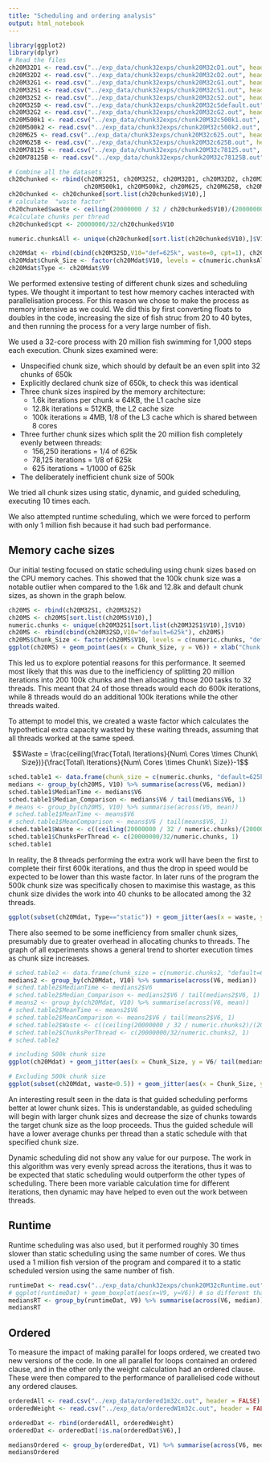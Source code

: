 ```yaml
---
title: "Scheduling and ordering analysis"
output: html_notebook
---
```


```r
library(ggplot2)
library(dplyr)
# Read the files
ch20M32D1 <- read.csv("../exp_data/chunk32exps/chunk20M32cD1.out", header = FALSE)
ch20M32D2 <- read.csv("../exp_data/chunk32exps/chunk20M32cD2.out", header = FALSE)
ch20M32G1 <- read.csv("../exp_data/chunk32exps/chunk20M32cG1.out", header = FALSE)
ch20M32S1 <- read.csv("../exp_data/chunk32exps/chunk20M32cS1.out", header = FALSE)
ch20M32S2 <- read.csv("../exp_data/chunk32exps/chunk20M32cS2.out", header = FALSE)
ch20M32SD <- read.csv("../exp_data/chunk32exps/chunk20M32cSdefault.out", header = FALSE)
ch20M32G2 <- read.csv("../exp_data/chunk32exps/chunk20M32cG2.out", header = FALSE)
ch20M500k1 <- read.csv("../exp_data/chunk32exps/chunk20M32c500k1.out", header = FALSE)
ch20M500k2 <- read.csv("../exp_data/chunk32exps/chunk20M32c500k2.out", header = FALSE)
ch20M625 <- read.csv("../exp_data/chunk32exps/chunk20M32c625.out", header = FALSE)
ch20M625B <- read.csv("../exp_data/chunk32exps/chunk20M32c625B.out", header = FALSE)
ch20M78125 <- read.csv("../exp_data/chunk32exps/chunk20M32c78125.out", header = FALSE)
ch20M78125B <- read.csv("../exp_data/chunk32exps/chunk20M32c78125B.out", header = FALSE)

# Combine all the datasets
ch20chunked <- rbind(ch20M32S1, ch20M32S2, ch20M32D1, ch20M32D2, ch20M32G1, ch20M32G2,
                     ch20M500k1, ch20M500k2, ch20M625, ch20M625B, ch20M78125, ch20M78125B)
ch20chunked <- ch20chunked[sort.list(ch20chunked$V10),]
# calculate  "waste factor"
ch20chunked$waste <- ceiling(20000000 / 32 / ch20chunked$V10)/(20000000 / 32 / ch20chunked$V10) - 1
#calculate chunks per thread
ch20chunked$cpt <- 20000000/32/ch20chunked$V10

numeric.chunksAll <- unique(ch20chunked[sort.list(ch20chunked$V10),]$V10)

ch20Mdat <- rbind(cbind(ch20M32SD,V10="def=625k", waste=0, cpt=1), ch20chunked)
ch20Mdat$Chunk_Size <- factor(ch20Mdat$V10, levels = c(numeric.chunksAll, "def=625k"))
ch20Mdat$Type <- ch20Mdat$V9
```

We performed extensive testing of different chunk sizes and scheduling types. We thought it important to test how memory caches interacted with parallelisation process. For this reason we chose to make the process as memory intensive as we could. We did this by first converting floats to doubles in the code, increasing the size of fish struc from 20 to 40 bytes, and then running the process for a very large number of fish.

We used a 32-core process with 20 million fish swimming for 1,000 steps each execution. Chunk sizes examined were:

- Unspecified chunk size, which should by default be an even split into 32 chunks of 650k
- Explicitly declared chunk size of 650k, to check this was identical
- Three chunk sizes inspired by the memory architecture:
  + 1.6k iterations per chunk $\approx$ 64KB, the L1 cache size
  + 12.8k iterations $\approx$ 512KB, the L2 cache size
  + 100k iterations $\approx$ 4MB, 1/8 of the L3 cache which is shared between 8 cores
- Three further chunk sizes which split the 20 million fish completely evenly between threads:
  + 156,250 iterations = 1/4 of 625k
  + 78,125 iterations = 1/8 of 625k
  + 625 iterations = 1/1000 of 625k
- The deliberately inefficient chunk size of 500k

We tried all chunk sizes using static, dynamic, and guided scheduling, executing 10 times each.

We also attempted runtime scheduling, which we were forced to perform with only 1 million fish because it had such bad performance.

## Memory cache sizes

Our initial testing focused on static scheduling using chunk sizes based on the CPU memory caches. This showed that the 100k chunk size was a notable outlier when compared to the 1.6k and 12.8k and default chunk sizes, as shown in the graph below.

```r
ch20MS <- rbind(ch20M32S1, ch20M32S2)
ch20MS <- ch20MS[sort.list(ch20MS$V10),]
numeric.chunks <- unique(ch20M32S1[sort.list(ch20M32S1$V10),]$V10)
ch20MS <- rbind(cbind(ch20M32SD,V10="default=625k"), ch20MS)
ch20MS$Chunk_Size <- factor(ch20MS$V10, levels = c(numeric.chunks, "default=625k"))
ggplot(ch20MS) + geom_point(aes(x = Chunk_Size, y = V6)) + xlab("Chunk size (iterations)") + ylab("Elapsed time (secs)") + ggtitle("Initial static scheduling")
```

This led us to explore potential reasons for this performance. It seemed most likely that this was due to the inefficiency of splitting 20 million iterations into 200 100k chunks and then allocating those 200 tasks to 32 threads. This meant that 24 of those threads would each do 600k iterations, while 8 threads would do an additional 100k iterations while the other threads waited.

To attempt to model this, we created a waste factor which calculates the hypothetical extra capacity wasted by these waiting threads, assuming that all threads worked at the same speed.

$$Waste = \frac{ceiling(\frac{Total\ Iterations}{Num\ Cores \times Chunk\ Size})}{\frac{Total\ Iterations}{Num\ Cores \times Chunk\ Size}}-1$$

```r
sched.table1 <- data.frame(chunk_size = c(numeric.chunks, "default=625k"))
medians <- group_by(ch20MS, V10) %>% summarise(across(V6, median))
sched.table1$MedianTime <- medians$V6
sched.table1$Median_Comparison <- medians$V6 / tail(medians$V6, 1)
# means <- group_by(ch20MS, V10) %>% summarise(across(V6, mean))
# sched.table1$MeanTime <- means$V6
# sched.table1$MeanComparison <- means$V6 / tail(means$V6, 1)
sched.table1$Waste <- c((ceiling(20000000 / 32 / numeric.chunks)/(20000000 / 32 / numeric.chunks) - 1),0)
sched.table1$ChunksPerThread <- c(20000000/32/numeric.chunks, 1)
sched.table1
```

In reality, the 8 threads performing the extra work will have been the first to complete their first 600k iterations, and thus the drop in speed would be expected to be lower than this waste factor. In later runs of the program the 500k chunk size was specifically chosen to maximise this wastage, as this chunk size divides the work into 40 chunks to be allocated among the 32 threads.

```r
ggplot(subset(ch20Mdat, Type=="static")) + geom_jitter(aes(x = waste, y = V6, color = Chunk_Size), width = 0.005, height=0) + xlab("Waste") + ylab("Elapsed time") + ggtitle("All static scheduling observations")
```

There also seemed to be some inefficiency from smaller chunk sizes, presumably due to greater overhead in allocating chunks to threads. The graph of all experiments shows a general trend to shorter execution times as chunk size increases.

```r
# sched.table2 <- data.frame(chunk_size = c(numeric.chunks2, "default=625k"))
medians2 <- group_by(ch20Mdat, V10) %>% summarise(across(V6, median))
# sched.table2$MedianTime <- medians2$V6
# sched.table2$Median_Comparison <- medians2$V6 / tail(medians2$V6, 1)
# means2 <- group_by(ch20Mdat, V10) %>% summarise(across(V6, mean))
# sched.table2$MeanTime <- means2$V6
# sched.table2$MeanComparison <- means2$V6 / tail(means2$V6, 1)
# sched.table2$Waste <- c((ceiling(20000000 / 32 / numeric.chunks2)/(20000000 / 32 / numeric.chunks2) - 1),0)
# sched.table2$ChunksPerThread <- c(20000000/32/numeric.chunks2, 1)
# sched.table2

# including 500k chunk size
ggplot(ch20Mdat) + geom_jitter(aes(x = Chunk_Size, y = V6/ tail(medians2$V6, 1), color = Type), width = 0.1, height =0) + xlab("Chunk size (iterations)") + ylab("Elapsed time / median default")

# Excluding 500k chunk size
ggplot(subset(ch20Mdat, waste<0.5)) + geom_jitter(aes(x = Chunk_Size, y = V6/ tail(medians2$V6, 1), color = Type), width = 0.1, height =0) + xlab("Chunk size (iterations)") + ylab("Elapsed time / median default")
```

An interesting result seen in the data is that guided scheduling performs better at lower chunk sizes. This is understandable, as guided scheduling will begin with larger chunk sizes and decrease the size of chunks towards the target chunk size as the loop proceeds. Thus the guided schedule will have a lower average chunks per thread than a static schedule with that specified chunk size.

Dynamic scheduling did not show any value for our purpose. The work in this algorithm was very evenly spread across the iterations, thus it was to be expected that static scheduling would outperform the other types of scheduling. There been more variable calculation time for different iterations, then dynamic may have helped to even out the work between threads.


## Runtime

Runtime scheduling was also used, but it performed roughly 30 times slower than static scheduling using the same number of cores.  We thus used a 1 million fish version of the program and compared it to a static scheduled version using the same number of fish.

```r
runtimeDat <- read.csv("../exp_data/chunk32exps/chunk20M32cRuntime.out", header = FALSE)
# ggplot(runtimeDat) + geom_boxplot(aes(x=V9, y=V6)) # so different that a graph is not useful
mediansRT <- group_by(runtimeDat, V9) %>% summarise(across(V6, median))
mediansRT
```


## Ordered

To measure the impact of making parallel for loops ordered, we created two new versions of the code. In one all parallel for loops contained an ordered clause, and in the other only the weight calculation had an ordered clause. These were then compared to the performance of parallelised code without any ordered clauses.

```r
orderedAll <- read.csv("../exp_data/ordered1m32c.out", header = FALSE)
orderedWeight <- read.csv("../exp_data/orderedW1m32c.out", header = FALSE)

orderedDat <- rbind(orderedAll, orderedWeight)
orderedDat <- orderedDat[!is.na(orderedDat$V6),]

mediansOrdered <- group_by(orderedDat, V1) %>% summarise(across(V6, median))
mediansOrdered
```




